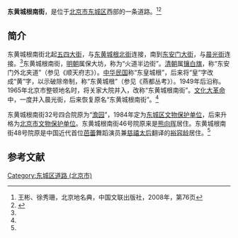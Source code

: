 {{Coord|39.918775|116.407158|type:landmark_region:CN-11_source:GoogleMaps|display=title}}
{{Infobox China Road
|路牌类型 = Beijing
|道路方向 = NS
|中文道路名称 = 东黄城根南街
|道路名称拼音 = DONGHUANGCHENGGEN NANJIE
|图片 = 
|图片说明 = 
|道路属性 = 
|道路总长度 = 
|车速限制 = 
|行车线数量 = 
|所在地区 = [[北京市|北京市]][[东城区_(北京市)|东城区]]
|起点 = [[东安门|东安门]]（[[东安门大街|东安门大街]]）
|终点 = [[五四大街|五四大街]]
|路段主要建筑 = [[东安门|明皇城东安门遗址]]<br/>[[皇城根遗址公园|皇城根遗址公园]]<br/>[[中国国民党革命委员会|中国国民党革命委员会]]中央委员会<br/>[[澹园|澹园]]
}}

'''东黄城根南街'''，是位于[[北京市|北京市]][[东城区_(北京市)|东城区]]西部的一条道路。<ref name=bjdmd>王彬、徐秀珊，北京地名典，中国文联出版社，2008年，第76页</ref><ref name=dhly>{{Cite web |url=http://www.bjdclib.com/subdb/laneculture/lane/201011/t20101112_36562.html |title=东黄城根南街，东华流韵，于2014-01-06查阅 |accessdate=2014-01-08 |archive-date=2014-01-08 |archive-url=https://web.archive.org/web/20140108104709/http://www.bjdclib.com/subdb/laneculture/lane/201011/t20101112_36562.html |dead-url=no }}</ref>

==简介==
东黄城根南街北起[[五四大街|五四大街]]，与[[东黄城根北街|东黄城根北街]]连接，南到[[东安门大街|东安门大街]]，与[[晨光街|晨光街]]连接。<ref name=bjdmd/>东黄城根南街，[[明朝|明朝]]属保大坊，称为“火道半边街”。[[清朝|清朝]]属[[镶白旗|镶白旗]]，称“东安门外北夹道”（参见《顺天府志》）。[[中华民国|中华民国]]称“东皇城根”，后来将“皇”字改成“黄”字，以示破除帝制，称“东黄城根”（参见《燕都丛考》）。1949年后沿称。1965年北京市整顿地名时，将关家大院并入，改称“东黄城根南街”。[[文化大革命|文化大革命]]中，一度并入晨光街，后来恢复原名“东黄城根南街”。<ref name=dhly/>

东黄城根南街32号四合院原为“[[澹园|澹园]]”，1984年定为[[东城区文物保护单位|东城区文物保护单位]]，后来升格为[[北京市文物保护单位|北京市文物保护单位]]。东黄城根南街46号院原来是[[熊向晖|熊向晖]]居住。东黄城根南街48号院原是中国近代首位[[芭蕾|芭蕾]]舞蹈演员兼[[慈禧太后|慈禧太后]]翻译的[[裕容龄|裕容龄]]居住。<ref name=dhly/>

==参考文献==
{{reflist}}

[[Category:东城区道路_(北京市)|Category:东城区道路 (北京市)]]